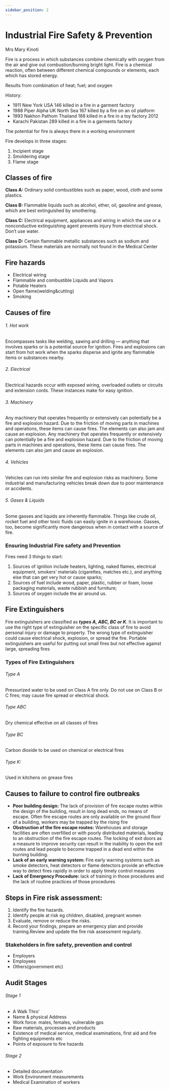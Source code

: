 ```yaml
---
sidebar_position: 2
---
```


# Industrial Fire Safety & Prevention

Mrs Mary Kinoti

Fire is a process in which substances combine chemically with oxygen from the air and give out combustion/burning bright light. Fire is a chemical reaction, often between different chemical compounds or elements, each which has stored energy.

Results from combination of heat; fuel; and oxygen

History:

- 1911 New York USA 146 killed in a fire in a garment factory
- 1988 Piper Alpha UK North Sea 167 killed by a fire on an oil platform
- 1993 Nakhon Pathom Thailand 188 killed in a fire in a toy factory 2012
- Karachi Pakistan 289 killed in a fire in a garments factory

The potential for fire is always there in a working environment

Fire develops in three stages:

1. Incipient stage
2. Smoldering stage
3. Flame stage

## Classes of fire

**Class A:** Ordinary solid combustibles such as paper, wood, cloth and some plastics.

**Class B:** Flammable liquids such as alcohol, ether, oil, gasoline and grease, which are best extinguished by smothering.

**Class C:** Electrical equipment, appliances and wiring in which the use or a nonconductive extinguishing agent prevents injury from electrical shock. Don’t use water.

**Class D:** Certain flammable metallic substances such as sodium and potassium. These materials are normally not found in the Medical Center

## Fire hazards

- Electrical wiring
- Flammable and combustible Liquids and Vapors
- Potable Heaters
- Open flame(welding&cutting)
- Smoking

## Causes of fire

###### 1. Hot work

Encompasses tasks like welding, sawing and drilling — anything
that involves sparks or is a potential source for ignition. Fires and explosions can start from hot work when the sparks disperse and ignite any flammable items or substances nearby.

###### 2. Electrical

Electrical hazards occur with exposed wiring, overloaded outlets or circuits and extension cords. These instances make for easy ignition.

###### 3. Machinery

Any machinery that operates frequently or extensively can
potentially be a fire and explosion hazard. Due to the friction of moving parts in machines and operations, these items can cause fires. The elements can also jam and cause an explosion. Any machinery that operates frequently or extensively can potentially be a fire and explosion hazard. Due to the friction
of moving parts in machines and operations, these items can cause fires. The elements can also jam and cause an explosion.

###### 4. Vehicles

Vehicles can run into similar fire and explosion risks as machinery. Some industrial and manufacturing vehicles break down due to poor maintenance or accidents.

###### 5. Gases & Liquids

Some gasses and liquids are inherently flammable. Things
like crude oil, rocket fuel and other toxic fluids can easily ignite in a warehouse. Gasses, too, become significantly more dangerous when in contact with a source of fire.

### Ensuring Industrial Fire safety and Prevention

Fires need 3 things to start:

1. Sources of ignition include heaters, lighting, naked flames, electrical equipment, smokers’ materials (cigarettes, matches etc.), and anything else that can get very hot or cause sparks;
2. Sources of fuel include wood, paper, plastic, rubber or foam, loose packaging materials, waste rubbish and furniture;
3. Sources of oxygen include the air around us.

## Fire Extinguishers

Fire extinguishers are classified as **_types A, ABC, BC or K_**. It is important to use the right type of extinguisher on the specific class of fire to avoid personal injury or damage to property. The wrong type of extinguisher could cause electrical shock, explosion, or spread the fire. Portable extinguishers are useful for putting out small fires but not effective against large, spreading fires

### Types of Fire Extinguishers

###### Type A

Pressurized water to be used on Class A fire only. Do not use on Class B or C fires; may cause fire spread or electrical shock.

###### Type ABC

Dry chemical effective on all classes of fires

###### Type BC

Carbon dioxide to be used on chemical or electrical fires

###### Type K:

Used in kitchens on grease fires

## Causes to failure to control fire outbreaks

- **Poor building design:** The lack of provision of fire escape routes within the design of the building, result in long dead ends, no means of escape. Often fire escape routes are only available on the ground floor of a building,
  workers may be trapped by the rising fire
- **Obstruction of the fire escape routes:** Warehouses and storage facilities are often overfilled or with poorly distributed materials, leading to an obstruction of the fire escape routes. The locking of exit doors as a measure to improve security can result in the inability to open the exit routes and lead people to become trapped in a dead end within the burning building.
- **Lack of an early warning system:** Fire early warning systems such as smoke detectors, heat detectors or flame detectors provide an effective way to detect fires rapidly in order to apply timely control measures
- **Lack of Emergency Procedure:** lack of training in those procedures and the lack of routine practices of those procedures

## Steps in Fire risk assessment:

1. Identify the fire hazards.
2. Identify people at risk eg children, disabled, pregnant women
3. Evaluate, remove or reduce the risks.
4. Record your findings, prepare an emergency plan and provide
   training.Review and update the fire risk assessment regularly.

### Stakeholders in fire safety, prevention and control

- Employers
- Employees
- Others(government etc)

## Audit Stages

###### Stage 1

- A Walk Thro’
- Name & physical Address
- Work force: males, females, vulnerable gps
- Raw materials, processes and products
- Existence of medical service, medical examinations, first aid and fire
  fighting equipments etc
- Points of exposure to fire hazards

###### Stage 2

- Detailed documentation
- Work Environment measurements
- Medical Examination of workers
